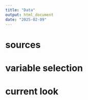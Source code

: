 ```yaml
---
title: "Data"
output: html_document
date: "2025-02-09"
---
```


# sources

# variable selection

# current look


